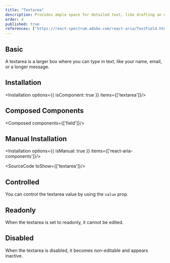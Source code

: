 ```yaml
---
title: "Textarea"
description: Provides ample space for detailed text, like drafting an email, allowing you to elaborate on thoughts and present comprehensive information easily.
order: 4
published: true
references: ["https://react-spectrum.adobe.com/react-aria/TextField.html#textarea-1"]
---
```


## Basic

A textarea is a larger box where you can type in text, like your name, email, or a longer message.
<How minW72 toUse="forms/textarea-demo" />

## Installation
<Installation options={{ isComponent: true }} items={['textarea']}/>

## Composed Components
<Composed components={['field']}/>

## Manual Installation
<Installation options={{ isManual: true }} items={['react-aria-components']}/>

<SourceCode toShow={['textarea']}/>

## Controlled
You can control the textarea value by using the `value` prop.
<How minW72 toUse="forms/textarea-controlled-demo" />

## Readonly
When the textarea is set to readonly, it cannot be edited.
<How minW72 toUse="forms/textarea-readonly-demo" />

## Disabled
When the textarea is disabled, it becomes non-editable and appears inactive.
<How minW72 toUse="forms/textarea-disabled-demo" />
